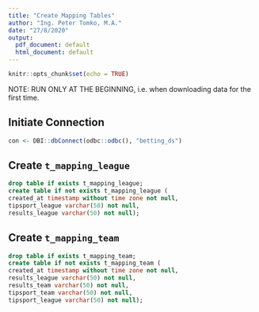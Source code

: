 ```yaml
---
title: "Create Mapping Tables"
author: "Ing. Peter Tomko, M.A."
date: "27/8/2020"
output:
  pdf_document: default
  html_document: default
---
```


```r
knitr::opts_chunk$set(echo = TRUE)
```

NOTE: RUN ONLY AT THE BEGINNING, i.e. when downloading data for the first time.

## Initiate Connection

```r
con <- DBI::dbConnect(odbc::odbc(), "betting_ds")
```

## Create `t_mapping_league`
```sql
drop table if exists t_mapping_league;
create table if not exists t_mapping_league (
created_at timestamp without time zone not null,
tipsport_league varchar(50) not null,
results_league varchar(50) not null);
```

## Create `t_mapping_team`
```sql
drop table if exists t_mapping_team;
create table if not exists t_mapping_team (
created_at timestamp without time zone not null,
results_league varchar(50) not null,
results_team varchar(50) not null,
tipsport_team varchar(50) not null,
tipsport_league varchar(50) not null);
```
